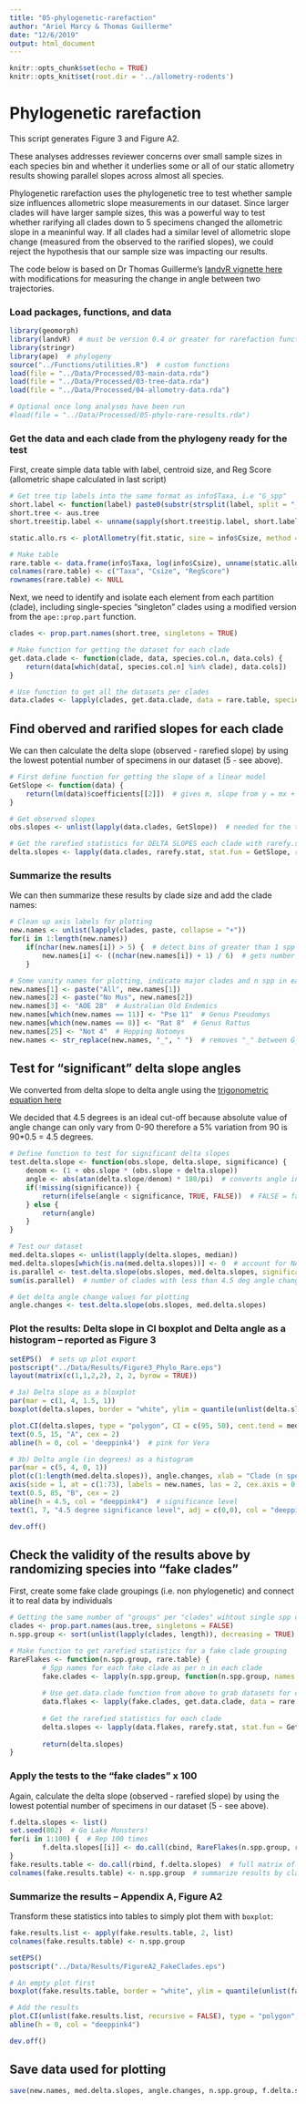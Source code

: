 ```yaml
---
title: "05-phylogenetic-rarefaction"
author: "Ariel Marcy & Thomas Guillerme"
date: "12/6/2019"
output: html_document
---
```


```r
knitr::opts_chunk$set(echo = TRUE)
knitr::opts_knit$set(root.dir = '../allometry-rodents')
```

# Phylogenetic rarefaction
This script generates Figure 3 and Figure A2.

These analyses addresses reviewer concerns over small sample sizes in each species bin and whether it underlies some or all of our static allometry results showing parallel slopes across almost all species. 

Phylogenetic rarefaction uses the phylogenetic tree to test whether sample size influences allometric slope measurements in our dataset. Since larger clades will have larger sample sizes, this was a powerful way to test whether rarifying all clades down to 5 specimens changed the allometric slope in a meaninful way. If all clades had a similar level of allometric slope change (measured from the observed to the rarified slopes), we could reject the hypothesis that our sample size was impacting our results.

The code below is based on Dr Thomas Guillerme's [landvR vignette here](https://github.com/TGuillerme/landvR/blob/master/inst/vignettes/rarefy_regressions.Rmd) with modifications for measuring the change in angle between two trajectories. 

### Load packages, functions, and data
```r
library(geomorph)
library(landvR)  # must be version 0.4 or greater for rarefaction functions
library(stringr)
library(ape)  # phylogeny
source("../Functions/utilities.R")  # custom functions
load(file = "../Data/Processed/03-main-data.rda")
load(file = "../Data/Processed/03-tree-data.rda")
load(file = "../Data/Processed/04-allometry-data.rda")

# Optional once long analyses have been run
#load(file = "../Data/Processed/05-phylo-rare-results.rda")  
```

### Get the data and each clade from the phylogeny ready for the test
First, create simple data table with label, centroid size, and Reg Score (allometric shape calculated in last script)
```r
# Get tree tip labels into the same format as info$Taxa, i.e "G_spp"
short.label <- function(label) paste0(substr(strsplit(label, split = "_")[[1]][1], 1, 1), "_", substr(strsplit(label, split = "_")[[1]][2], 1, 3))
short.tree <- aus.tree
short.tree$tip.label <- unname(sapply(short.tree$tip.label, short.label))

static.allo.rs <- plotAllometry(fit.static, size = info$Csize, method = "RegScore")  # Allometry data

# Make table
rare.table <- data.frame(info$Taxa, log(info$Csize), unname(static.allo.rs$RegScore))
colnames(rare.table) <- c("Taxa", "Csize", "RegScore")
rownames(rare.table) <- NULL
```

Next, we need to identify and isolate each element from each partition (clade), including single-species "singleton" clades using a modified version from the `ape::prop.part` function.
```r
clades <- prop.part.names(short.tree, singletons = TRUE)

# Make function for getting the dataset for each clade
get.data.clade <- function(clade, data, species.col.n, data.cols) {
    return(data[which(data[, species.col.n] %in% clade), data.cols])
}

# Use function to get all the datasets per clades
data.clades <- lapply(clades, get.data.clade, data = rare.table, species.col.n = 1, data.cols = c(2:3))  # 2:3 corresponds to Csize and Reg Score in rare.table (see code chunk above)
```

## Find oberved and rarified slopes for each clade
We can then calculate the delta slope (observed - rarefied slope) by using the lowest potential number of specimens in our dataset (5 - see above).
```r
# First define function for getting the slope of a linear model
GetSlope <- function(data) {
    return(lm(data)$coefficients[[2]])  # gives m, slope from y = mx + error
}

# Get observed slopes
obs.slopes <- unlist(lapply(data.clades, GetSlope))  # needed for the trigonometry to calculate the change in angle

# Get the rarefied statistics for DELTA SLOPES each clade with rarefy.stat, another new function in landvR
delta.slopes <- lapply(data.clades, rarefy.stat, stat.fun = GetSlope, rarefaction = 5)  # 5 = the lowest n of specimens for a species in our dataset
```

### Summarize the results
We can then summarize these results by clade size and add the clade names:
```r
# Clean up axis labels for plotting
new.names <- unlist(lapply(clades, paste, collapse = "+"))
for(i in 1:length(new.names))
    if(nchar(new.names[i]) > 5) {  # detect bins of greater than 1 spp
        new.names[i] <- ((nchar(new.names[i]) + 1) / 6)  # gets number of spp
    }

# Some vanity names for plotting, indicate major clades and n spp in each
new.names[1] <- paste("All", new.names[1])
new.names[2] <- paste("No Mus", new.names[2])
new.names[3] <- "AOE 28"  # Australian Old Endemics
new.names[which(new.names == 11)] <- "Pse 11"  # Genus Pseudomys
new.names[which(new.names == 8)] <- "Rat 8"  # Genus Rattus
new.names[25] <- "Not 4"  # Hopping Notomys
new.names <- str_replace(new.names, "_", " ")  # removes "_" between G_spp
```

## Test for "significant" delta slope angles
We converted from delta slope to delta angle using the [trigonometric equation here](https://math.stackexchange.com/questions/804089/formula-to-find-the-angle-between-two-slopes)

We decided that 4.5 degrees is an ideal cut-off because absolute value of angle change can only vary from 0-90 therefore a 5% variation from 90 is 90*0.5 = 4.5 degrees.
```r
# Define function to test for significant delta slopes
test.delta.slope <- function(obs.slope, delta.slope, significance) {
    denom <- (1 + obs.slope * (obs.slope + delta.slope))
    angle <- abs(atan(delta.slope/denom) * 180/pi)  # converts angle into deg
    if(!missing(significance)) {
        return(ifelse(angle < significance, TRUE, FALSE))  # FALSE = failed the signifance level
    } else {
        return(angle)
    }
}

# Test our dataset
med.delta.slopes <- unlist(lapply(delta.slopes, median))
med.delta.slopes[which(is.na(med.delta.slopes))] <- 0  # account for NAs
is.parallel <- test.delta.slope(obs.slopes, med.delta.slopes, significance = 4.5)
sum(is.parallel)  # number of clades with less than 4.5 deg angle change

# Get delta angle change values for plotting 
angle.changes <- test.delta.slope(obs.slopes, med.delta.slopes)
```

### Plot the results: Delta slope in CI boxplot and Delta angle as a histogram -- reported as Figure 3
```r
setEPS()  # sets up plot export
postscript("../Data/Results/Figure3_Phylo_Rare.eps")
layout(matrix(c(1,1,2,2), 2, 2, byrow = TRUE))

# 3a) Delta slope as a bloxplot
par(mar = c(1, 4, 1.5, 1))
boxplot(delta.slopes, border = "white", ylim = quantile(unlist(delta.slopes), probs = c(0.01, 0.99), na.rm = TRUE), ylab = "Delta slope", xlab = NULL, names = rep("", length(new.names)))  # an empty plot needed first

plot.CI(delta.slopes, type = "polygon", CI = c(95, 50), cent.tend = median, point.col = "black")
text(0.5, 15, "A", cex = 2)
abline(h = 0, col = 'deeppink4')  # pink for Vera

# 3b) Delta angle (in degrees) as a histogram
par(mar = c(5, 4, 0, 1))
plot(c(1:length(med.delta.slopes)), angle.changes, xlab = "Clade (n species in clade and/or species name)", ylab = "Median delta angle (\u00B0)", pch = 16, ylim = c(0,90), xaxt = 'n')
axis(side = 1, at = c(1:73), labels = new.names, las = 2, cex.axis = 0.8)
text(0.5, 85, "B", cex = 2)
abline(h = 4.5, col = "deeppink4")  # significance level
text(1, 7, "4.5 degree significance level", adj = c(0,0), col = "deeppink4")

dev.off()
```

## Check the validity of the results above by randomizing species into "fake clades"
First, create some fake clade groupings (i.e. non phylogenetic) and connect it to real data by individuals
```r
# Getting the same number of "groups" per "clades" wihtout single spp clades
clades <- prop.part.names(aus.tree, singletons = FALSE)
n.spp.group <- sort(unlist(lapply(clades, length)), decreasing = TRUE)  # sort by big->small for graphing at the end

# Make function to get rarefied statistics for a fake clade grouping
RareFlakes <- function(n.spp.group, rare.table) {
        # Spp names for each fake clade as per n in each clade
        fake.clades <- lapply(n.spp.group, function(n.spp.group, names = rare.table$Taxa) sample(names, n.spp.group))
        
        # Use get.data.clade function from above to grab datasets for clades
        data.flakes <- lapply(fake.clades, get.data.clade, data = rare.table, species.col.n = 1, data.cols = c(2:3))
        
        # Get the rarefied statistics for each clade
        delta.slopes <- lapply(data.flakes, rarefy.stat, stat.fun = GetSlope, rarefaction = 5)
        
        return(delta.slopes)
}
```

### Apply the tests to the "fake clades" x 100
Again, calculate the delta slope (observed - rarefied slope) by using the lowest potential number of specimens in our dataset (5 - see above).
```r
f.delta.slopes <- list()
set.seed(802)  # Go Lake Monsters! 
for(i in 1:100) {  # Rep 100 times
        f.delta.slopes[[i]] <- do.call(cbind, RareFlakes(n.spp.group, rare.table))
}
fake.results.table <- do.call(rbind, f.delta.slopes)  # full matrix of slope values
colnames(fake.results.table) <- n.spp.group  # summarize results by clade size
``` 

### Summarize the results -- Appendix A, Figure A2
Transform these statistics into tables to simply plot them with `boxplot`:
```r
fake.results.list <- apply(fake.results.table, 2, list)
colnames(fake.results.table) <- n.spp.group

setEPS()
postscript("../Data/Results/FigureA2_FakeClades.eps")

# An empty plot first
boxplot(fake.results.table, border = "white", ylim = quantile(unlist(fake.results.table), probs = c(0.01, 0.99), na.rm = TRUE), ylab = "Delta slope", xlab = "Number of species in fake clade", names = new.names[1:length(n.spp.group)], las = 2, cex.axis = 0.8)

# Add the results
plot.CI(unlist(fake.results.list, recursive = FALSE), type = "polygon", CI = c(50, 95), cent.tend = median, point.col = "black")
abline(h = 0, col = "deeppink4")

dev.off()
```

## Save data used for plotting
```r
save(new.names, med.delta.slopes, angle.changes, n.spp.group, f.delta.slopes, fake.results.table, file = "../Data/Processed/05-phylo-rare-results.rda")  # all the data needed to remake the plots
```